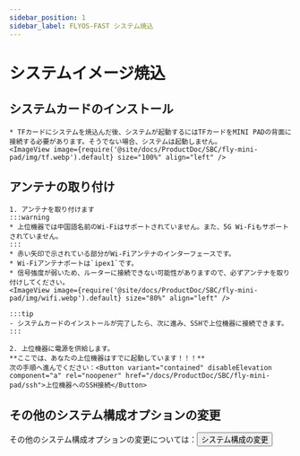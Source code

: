 ```yaml
---
sidebar_position: 1
sidebar_label: FLYOS-FAST システム焼込
---
```






# システムイメージ焼込

<FASTFASLH name="H3" />


## システムカードのインストール


    * TFカードにシステムを焼込んだ後、システムが起動するにはTFカードをMINI PADの背面に接続する必要があります。そうでない場合、システムは起動しません。
    <ImageView image={require('@site/docs/ProductDoc/SBC/fly-mini-pad/img/tf.webp').default} size="100%" align="left" />  


## アンテナの取り付け

    1. アンテナを取り付けます
    :::warning
    * 上位機器では中国語名前のWi-Fiはサポートされていません。また、5G Wi-Fiもサポートされていません。
    :::
    * 赤い矢印で示されている部分がWi-Fiアンテナのインターフェースです。
    * Wi-Fiアンテナポートは`ipex1`です。
    * 信号強度が弱いため、ルーターに接続できない可能性がありますので、必ずアンテナを取り付けしてください。
    <ImageView image={require('@site/docs/ProductDoc/SBC/fly-mini-pad/img/wifi.webp').default} size="80%" align="left" /> 

    :::tip
    - システムカードのインストールが完了したら、次に進み、SSHで上位機器に接続できます。
    :::

    2. 上位機器に電源を供給します。  
    **ここでは、あなたの上位機器はすでに起動しています！！！**  
    次の手順へ進んでください：<Button variant="contained" disableElevation component="a" rel="noopener" href="/docs/ProductDoc/SBC/fly-mini-pad/ssh">上位機器へのSSH接続</Button>

## その他のシステム構成オプションの変更

その他のシステム構成オプションの変更については：<Button variant="contained" disableElevation component="a" rel="noopener" href="/docs/ProductDoc/SBC/fly-mini-pad/flyos/fast_config">システム構成の変更</Button>

